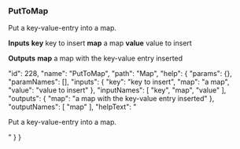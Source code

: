 ### PutToMap

Put a key-value-entry into a map.

**Inputs**
**key**
key to insert
**map**
a map
**value**
value to insert


**Outputs**
**map**
a map with the key-value entry inserted





  "id": 228,
  "name": "PutToMap",
  "path": "Map",
  "help": {
    "params": {},
    "paramNames": [],
    "inputs": {
      "key": "key to insert",
      "map": "a map",
      "value": "value to insert"
    },
    "inputNames": [
      "key",
      "map",
      "value"
    ],
    "outputs": {
      "map": "a map with the key-value entry inserted"
    },
    "outputNames": [
      "map"
    ],
    "helpText": "<p>Put a key-value-entry&nbsp;into a map.</p>"
  }
}